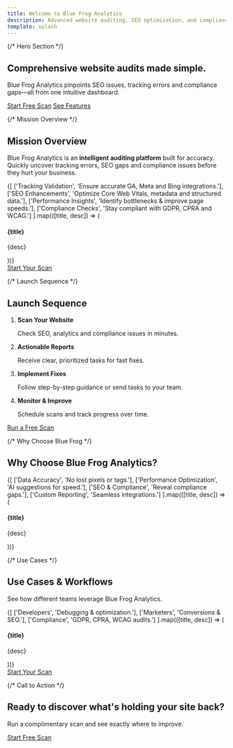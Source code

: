 ```yaml
---
title: Welcome to Blue Frog Analytics
description: Advanced website auditing, SEO optimization, and compliance monitoring in one powerful tool.
template: splash
---
```




{/* Hero Section */}
<section className="container-fluid hero-section landing-hero bg-white">
  <div className="row">
    <div className="col-lg-8 offset-lg-2 hero-content">
      <h1 className="display-4">Comprehensive website audits made simple.</h1>
      <p className="lead">
        Blue Frog Analytics pinpoints SEO issues, tracking errors and compliance gaps—all from one intuitive dashboard.
      </p>
      <div className="d-flex gap-3">
        <a href="/introduction/how-blue-frog-analytics-works" className="btn btn-primary">Start Free Scan</a>
        <a href="/introduction/use-cases" className="btn btn-outline-primary">See Features</a>
      </div>
    </div>
  </div>
</section>


{/* Mission Overview */}
<section className="container py-5 bg-light">
  <div className="row text-center mb-4">
    <div className="col-lg-12">
      <h2 className="h2">Mission Overview</h2>
    </div>
    <div className="col-lg-8 offset-lg-2">
      <p>
        Blue Frog Analytics is an <strong>intelligent auditing platform</strong> built for accuracy. Quickly uncover tracking errors, SEO gaps and compliance issues before they hurt your business.
      </p>
    </div>
  </div>

  <div className="row text-center gy-4">
    {[
      ['Tracking Validation', 'Ensure accurate GA, Meta and Bing integrations.'],
      ['SEO Enhancements', 'Optimize Core Web Vitals, metadata and structured data.'],
      ['Performance Insights', 'Identify bottlenecks & improve page speeds.'],
      ['Compliance Checks', 'Stay compliant with GDPR, CPRA and WCAG.']
    ].map(([title, desc]) => (
      <div key={title} className="col-lg-3 col-md-4 col-sm-6">
        <div className="card h-100 border-0 shadow-sm">
          <div className="card-body">
            <h4 className="h5">{title}</h4>
            <p className="mb-0">{desc}</p>
          </div>
        </div>
      </div>
    ))}
  </div>
  <div className="text-center mt-4">
    <a href="/introduction/how-blue-frog-analytics-works" className="btn btn-outline-primary">Start Your Scan</a>
  </div>
</section>

{/* Launch Sequence */}
<section className="container py-5 bg-light">
  <div className="row text-center mb-4">
    <div className="col-12">
      <h2 className="h2">Launch Sequence</h2>
    </div>
  </div>

  <div className="row justify-content-center">
    <div className="col-lg-8">
      <ol className="list-group list-group-numbered">
        <li className="list-group-item">
          <strong>Scan Your Website</strong>
          <p className="mb-0">Check SEO, analytics and compliance issues in minutes.</p>
        </li>
        <li className="list-group-item">
          <strong>Actionable Reports</strong>
          <p className="mb-0">Receive clear, prioritized tasks for fast fixes.</p>
        </li>
        <li className="list-group-item">
          <strong>Implement Fixes</strong>
          <p className="mb-0">Follow step-by-step guidance or send tasks to your team.</p>
        </li>
        <li className="list-group-item">
          <strong>Monitor &amp; Improve</strong>
          <p className="mb-0">Schedule scans and track progress over time.</p>
        </li>
      </ol>
    </div>
  </div>
  <div className="text-center mt-4">
    <a href="/introduction/how-blue-frog-analytics-works" className="btn btn-primary">Run a Free Scan</a>
  </div>
</section>

{/* Why Choose Blue Frog */}
<section className="container py-5 bg-white">
  <div className="row text-center mb-4">
    <div className="col-12">
      <h2 className="h2">Why Choose Blue Frog Analytics?</h2>
    </div>
  </div>
  <div className="row text-center gy-4">
    {[
      ['Data Accuracy', 'No lost pixels or tags.'],
      ['Performance Optimization', 'AI suggestions for speed.'],
      ['SEO & Compliance', 'Reveal compliance gaps.'],
      ['Custom Reporting', 'Seamless integrations.']
    ].map(([title, desc]) => (
      <div key={title} className="col-lg-3 col-md-4 col-sm-6">
        <div className="card h-100 border-0">
          <div className="card-body">
            <h4 className="h5">{title}</h4>
            <p className="mb-0">{desc}</p>
          </div>
        </div>
      </div>
    ))}
  </div>
</section>

{/* Use Cases */}
<section className="container py-5 bg-light">
  <div className="row text-center mb-4">
    <div className="col-12">
      <h2 className="h2">Use Cases &amp; Workflows</h2>
      <p>See how different teams leverage Blue Frog Analytics.</p>
    </div>
  </div>
  <div className="row text-center gy-4">
    {[
      ['Developers', 'Debugging & optimization.'],
      ['Marketers', 'Conversions & SEO.'],
      ['Compliance', 'GDPR, CPRA, WCAG audits.']
    ].map(([title, desc]) => (
      <div key={title} className="col-lg-4 col-md-4 col-sm-6">
        <div className="card h-100 border-0 shadow-sm">
          <div className="card-body">
            <h4 className="h5">{title}</h4>
            <p className="mb-0">{desc}</p>
          </div>
        </div>
      </div>
    ))}
  </div>
  <div className="text-center mt-4">
    <a href="/introduction/how-blue-frog-analytics-works" className="btn btn-outline-primary">Start Your Scan</a>
  </div>
</section>

{/* Call to Action */}
<section className="container py-5 bg-white text-center">
  <div className="row justify-content-center">
    <div className="col-lg-8">
      <h2 className="h2">Ready to discover what's holding your site back?</h2>
      <p>Run a complimentary scan and see exactly where to improve.</p>
      <a href="/introduction/how-blue-frog-analytics-works" className="btn btn-primary">Start Free Scan</a>
    </div>
  </div>
</section>

